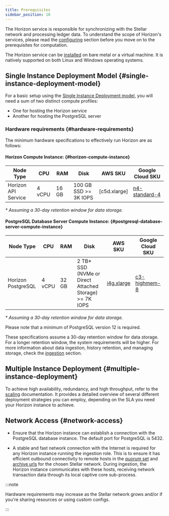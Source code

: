 ```yaml
---
title: Prerequisites
sidebar_position: 10
---
```


The Horizon service is responsible for synchronizing with the Stellar network and processing ledger data. To understand the scope of Horizon's services, please read the [configuring](./configuring.mdx) section before you move on to the prerequisites for computation.

The Horizon service can be [installed](./installing.mdx) on bare metal or a virtual machine. It is natively supported on both Linux and Windows operating systems.

## Single Instance Deployment Model {#single-instance-deployment-model}

For a basic setup using the [Single Instance Deployment model](./configuring.mdx#single-instance-deployment), you will need a sum of two distinct compute profiles:

- One for hosting the Horizon service
- Another for hosting the PostgreSQL server

### Hardware requirements {#hardware-requirements}

The minimum hardware specifications to effectively run Horizon are as follows:

#### Horizon Compute Instance: {#horizon-compute-instance}

| Node Type | CPU | RAM | Disk | AWS SKU | Google Cloud SKU |
| --- | --- | --- | --- | --- | --- |
| Horizon API Service | 4 vCPU | 16 GB | 100 GB SSD >= 3K IOPS | [c5d.xlarge] | [n4-standard-4] |

_\* Assuming a 30-day retention window for data storage._

#### PostgreSQL Database Server Compute Instance: {#postgresql-database-server-compute-instance}

| Node Type | CPU | RAM | Disk | AWS SKU | Google Cloud SKU |
| --- | --- | --- | --- | --- | --- |
| Horizon PostgreSQL | 4 vCPU | 32 GB | 2 TB\* SSD (NVMe or Direct Attached Storage) >= 7K IOPS | [i4g.xlarge] | [c3-highmem-8] |

_\* Assuming a 30-day retention window for data storage._

Please note that a minimum of PostgreSQL version 12 is required.

These specifications assume a 30-day retention window for data storage. For a longer retention window, the system requirements will be higher. For more information about data ingestion, history retention, and managing storage, check the [ingestion](./ingestion.mdx) section.

## Multiple Instance Deployment {#multiple-instance-deployment}

To achieve high availability, redundancy, and high throughput, refer to the [scaling](./scaling.mdx) documentation. It provides a detailed overview of several different deployment strategies you can employ, depending on the SLA you need your Horizon instance to achieve.

## Network Access {#network-access}

- Ensure that the Horizon instance can establish a connection with the PostgreSQL database instance. The default port for PostgreSQL is 5432.

- A stable and fast network connection with the Internet is required for any Horizon instance running the ingestion role. This is to ensure it has efficient outbound connectivity to remote hosts in the [quorum set](../../../validators/admin-guide/configuring.mdx#choosing-your-quorum-set) and [archive urls](../../../validators/admin-guide/environment-preparation.mdx#history-archives) for the chosen Stellar network. During ingestion, the Horizon instance communicates with these hosts, receiving network transaction data through its local captive core sub-process.

:::note

Hardware requirements may increase as the Stellar network grows and/or if you're sharing resources or using custom configs.

:::

[c5d.2xlarge]: https://aws.amazon.com/ec2/instance-types/c5/
[n4-standard-4]: https://cloud.google.com/compute/docs/general-purpose-machines#n4-standard
[i4g.xlarge]: https://aws.amazon.com/ec2/instance-types/i4g/
[c3-highmem-8]: https://cloud.google.com/compute/docs/general-purpose-machines#c3_machine_types
